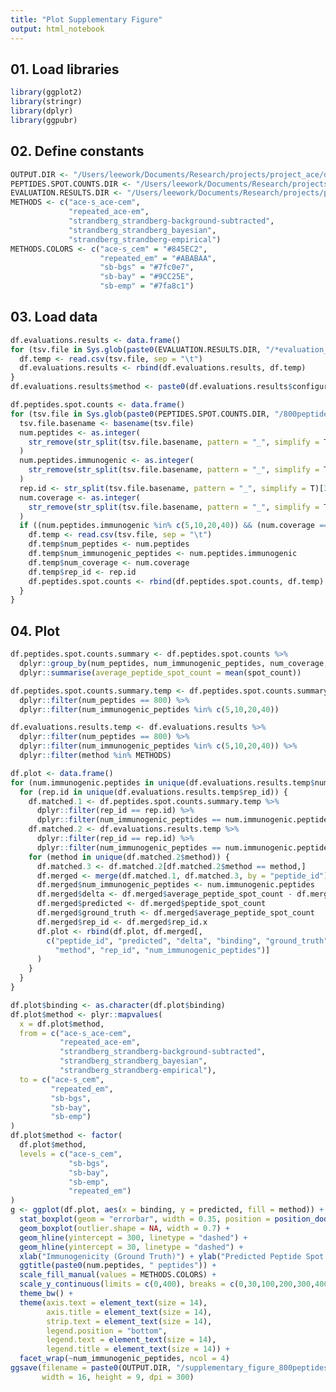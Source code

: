 ```yaml
---
title: "Plot Supplementary Figure"
output: html_notebook
---
```


## 01. Load libraries

```r
library(ggplot2)
library(stringr)
library(dplyr)
library(ggpubr)
```

## 02. Define constants

```r
OUTPUT.DIR <- "/Users/leework/Documents/Research/projects/project_ace/data/processed/figures"
PEPTIDES.SPOT.COUNTS.DIR <- "/Users/leework/Documents/Research/projects/project_ace/data/processed/02_benchmark_ace/01_benchmark_against_existing_tools/02_sampled_peptides_spot_counts/300immunogenic_30nonimmunogenic_1dispersion"
EVALUATION.RESULTS.DIR <- "/Users/leework/Documents/Research/projects/project_ace/data/processed/02_benchmark_ace/01_benchmark_against_existing_tools/06_evaluation_results/300immunogenic_30nonimmunogenic_1dispersion_fnr0.00"
METHODS <- c("ace-s_ace-cem",
             "repeated_ace-em",
             "strandberg_strandberg-background-subtracted",
             "strandberg_strandberg_bayesian",
             "strandberg_strandberg-empirical")
METHODS.COLORS <- c("ace-s_cem" = "#845EC2",
                    "repeated_em" = "#ABABAA",
                    "sb-bgs" = "#7fc0e7",
                    "sb-bay" = "#9CC25E",
                    "sb-emp" = "#7fa8c1")
```

## 03. Load data

```r
df.evaluations.results <- data.frame()
for (tsv.file in Sys.glob(paste0(EVALUATION.RESULTS.DIR, "/*evaluation_results.tsv"))) {
  df.temp <- read.csv(tsv.file, sep = "\t")
  df.evaluations.results <- rbind(df.evaluations.results, df.temp)
}
df.evaluations.results$method <- paste0(df.evaluations.results$configuration_method, "_", df.evaluations.results$deconvolution_method)

df.peptides.spot.counts <- data.frame()
for (tsv.file in Sys.glob(paste0(PEPTIDES.SPOT.COUNTS.DIR, "/800peptides*spot_counts.tsv"))) {
  tsv.file.basename <- basename(tsv.file)
  num.peptides <- as.integer(
    str_remove(str_split(tsv.file.basename, pattern = "_", simplify = T)[1], pattern = "peptides")
  )
  num.peptides.immunogenic <- as.integer(
    str_remove(str_split(tsv.file.basename, pattern = "_", simplify = T)[2], pattern = "immunogenic")
  )
  rep.id <- str_split(tsv.file.basename, pattern = "_", simplify = T)[3]
  num.coverage <- as.integer(
    str_remove(str_split(tsv.file.basename, pattern = "_", simplify = T)[4], pattern = "x")
  )  
  if ((num.peptides.immunogenic %in% c(5,10,20,40)) && (num.coverage == 3)) {
    df.temp <- read.csv(tsv.file, sep = "\t")
    df.temp$num_peptides <- num.peptides
    df.temp$num_immunogenic_peptides <- num.peptides.immunogenic
    df.temp$num_coverage <- num.coverage
    df.temp$rep_id <- rep.id
    df.peptides.spot.counts <- rbind(df.peptides.spot.counts, df.temp)
  }
}
```

## 04. Plot

```r
df.peptides.spot.counts.summary <- df.peptides.spot.counts %>%
  dplyr::group_by(num_peptides, num_immunogenic_peptides, num_coverage, rep_id, peptide_id) %>%
  dplyr::summarise(average_peptide_spot_count = mean(spot_count))

df.peptides.spot.counts.summary.temp <- df.peptides.spot.counts.summary %>%
  dplyr::filter(num_peptides == 800) %>%
  dplyr::filter(num_immunogenic_peptides %in% c(5,10,20,40))

df.evaluations.results.temp <- df.evaluations.results %>%
  dplyr::filter(num_peptides == 800) %>%
  dplyr::filter(num_immunogenic_peptides %in% c(5,10,20,40)) %>%
  dplyr::filter(method %in% METHODS)

df.plot <- data.frame()
for (num.immunogenic.peptides in unique(df.evaluations.results.temp$num_immunogenic_peptides)) {
  for (rep.id in unique(df.evaluations.results.temp$rep_id)) {
    df.matched.1 <- df.peptides.spot.counts.summary.temp %>%
      dplyr::filter(rep_id == rep.id) %>%
      dplyr::filter(num_immunogenic_peptides == num.immunogenic.peptides)
    df.matched.2 <- df.evaluations.results.temp %>%
      dplyr::filter(rep_id == rep.id) %>%
      dplyr::filter(num_immunogenic_peptides == num.immunogenic.peptides)
    for (method in unique(df.matched.2$method)) {
      df.matched.3 <- df.matched.2[df.matched.2$method == method,]
      df.merged <- merge(df.matched.1, df.matched.3, by = "peptide_id")
      df.merged$num_immunogenic_peptides <- num.immunogenic.peptides
      df.merged$delta <- df.merged$average_peptide_spot_count - df.merged$peptide_spot_count
      df.merged$predicted <- df.merged$peptide_spot_count
      df.merged$ground_truth <- df.merged$average_peptide_spot_count
      df.merged$rep_id <- df.merged$rep_id.x
      df.plot <- rbind(df.plot, df.merged[,
        c("peptide_id", "predicted", "delta", "binding", "ground_truth", 
          "method", "rep_id", "num_immunogenic_peptides")]
      )
    }
  }
}

df.plot$binding <- as.character(df.plot$binding)
df.plot$method <- plyr::mapvalues(
  x = df.plot$method,
  from = c("ace-s_ace-cem",
           "repeated_ace-em",
           "strandberg_strandberg-background-subtracted",
           "strandberg_strandberg_bayesian",
           "strandberg_strandberg-empirical"),
  to = c("ace-s_cem",
         "repeated_em",
         "sb-bgs",
         "sb-bay",
         "sb-emp")
)
df.plot$method <- factor(
  df.plot$method,
  levels = c("ace-s_cem",
             "sb-bgs",
             "sb-bay",
             "sb-emp",
             "repeated_em")
)
g <- ggplot(df.plot, aes(x = binding, y = predicted, fill = method)) +
  stat_boxplot(geom = "errorbar", width = 0.35, position = position_dodge(width = 0.7)) +
  geom_boxplot(outlier.shape = NA, width = 0.7) +
  geom_hline(yintercept = 300, linetype = "dashed") +
  geom_hline(yintercept = 30, linetype = "dashed") +
  xlab("Immunogenicity (Ground Truth)") + ylab("Predicted Peptide Spot Count") + 
  ggtitle(paste0(num.peptides, " peptides")) +
  scale_fill_manual(values = METHODS.COLORS) +
  scale_y_continuous(limits = c(0,400), breaks = c(0,30,100,200,300,400)) +
  theme_bw() +
  theme(axis.text = element_text(size = 14),
        axis.title = element_text(size = 14),
        strip.text = element_text(size = 14),
        legend.position = "bottom",
        legend.text = element_text(size = 14),
        legend.title = element_text(size = 14)) + 
  facet_wrap(~num_immunogenic_peptides, ncol = 4)
ggsave(filename = paste0(OUTPUT.DIR, "/supplementary_figure_800peptides_estimated_peptide_counts.pdf"),
       width = 16, height = 9, dpi = 300)
```